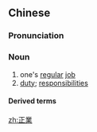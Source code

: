 {{also|正业}}
==Chinese==
{{zh-forms|s=正业}}

===Pronunciation===
{{zh-pron
|m=zhèngyè
|c=zing3 jip6
|mn=qz,tw,xm,zz:chèng-gia̍p
|cat=n
}}

===Noun===
{{zh-noun}}

# one's [[regular]] [[job]]
# [[duty]]; [[responsibilities]]

====Derived terms====
{{zh-der|不務正業}}

[[zh:正業]]